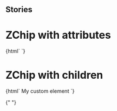 
## Stories

<Meta title="Buttons/ZChip" component="z-chip" />

# ZChip with attributes

<Preview>
  <Story name="z-chip with attributes">
    {html` <z-chip
      boldtext="${text("boldtext", "1234")}"
      regulartext="${text("regulartext", "libri trovati")}"
      type="${select("type", ["default", "mini"], "default")}"
    ></z-chip>`}
  </Story>
</Preview>

# ZChip with children

<Preview>
  <Story name="z-chip with children">
    {html` <z-chip>
      <z-body level="4">My custom element</z-body>
    </z-chip>`}
  </Story>
</Preview>

{" "}

<Props of="z-chip" />
